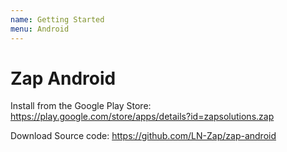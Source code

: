 ```yaml
---
name: Getting Started
menu: Android
---
```


# Zap Android

Install from the Google Play Store: https://play.google.com/store/apps/details?id=zapsolutions.zap

Download Source code: https://github.com/LN-Zap/zap-android
